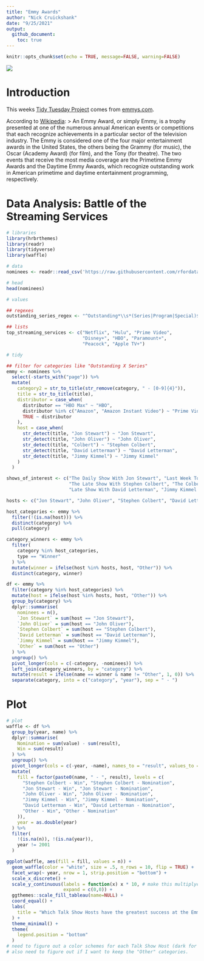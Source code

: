 ```yaml
---
title: "Emmy Awards"
author: "Nick Cruickshank"
date: "9/25/2021"
output: 
  github_document:
    toc: true
---
```


```r
knitr::opts_chunk$set(echo = TRUE, message=FALSE, warning=FALSE)
```

![](https://deadline.com/wp-content/uploads/2020/07/emmys.jpg?w=681&h=383&crop=1)

# Introduction

This weeks [Tidy Tuesday Project](https://github.com/rfordatascience/tidytuesday/tree/master/data/2021/2021-09-21) comes from [emmys.com](https://www.emmys.com/awards/nominations/award-search). 

According to [Wikipedia](https://en.wikipedia.org/wiki/Emmy_Awards):
> An Emmy Award, or simply Emmy, is a trophy presented at one of the numerous annual American events or competitions that each recognize achievements in a particular sector of the television industry. The Emmy is considered one of the four major entertainment awards in the United States, the others being the Grammy (for music), the Oscar (Academy Award) (for film), and the Tony (for theatre). The two events that receive the most media coverage are the Primetime Emmy Awards and the Daytime Emmy Awards, which recognize outstanding work in American primetime and daytime entertainment programming, respectively.

# Data Analysis: Battle of the Streaming Services

```r
# libraries
library(hrbrthemes)
library(readr)
library(tidyverse)
library(waffle)
```

```r
# data
nominees <- readr::read_csv('https://raw.githubusercontent.com/rfordatascience/tidytuesday/master/data/2021/2021-09-21/nominees.csv')
```

```r
# head
head(nominees)
```

```r
# values

## regexes
outstanding_series_regex <- "^Outstanding*\\s*(Series|Program|Special)$" # needs some work

## lists
top_streaming_services <- c("Netflix", "Hulu", "Prime Video",
                            "Disney+", "HBO", "Paramount+",
                            "Peacock", "Apple TV+")
```


```r
# tidy

## filter for categories like "Outstanding X Series"
emmy <- nominees %>%
  select(-starts_with("page")) %>%
  mutate(
    category2 = str_to_title(str_remove(category, " - [0-9]{4}")),
    title = str_to_title(title),
    distributor = case_when(
      distributor == "HBO Max" ~ "HBO",
      distributor %in% c("Amazon", "Amazon Instant Video") ~ "Prime Video",
      TRUE ~ distributor
    ),
    host = case_when(
      str_detect(title, "Jon Stewart") ~ "Jon Stewart",
      str_detect(title, "John Oliver") ~ "John Oliver",
      str_detect(title, "Colbert") ~ "Stephen Colbert",
      str_detect(title, "David Letterman") ~ "David Letterman",
      str_detect(title, "Jimmy Kimmel") ~ "Jimmy Kimmel"
    )
  )

shows_of_interest <- c("The Daily Show With Jon Stewart", "Last Week Tonight With John Oliver",
                       "The Late Show With Stephen Colbert", "The Colbert Report",
                       "Late Show With David Letterman", "Jimmy Kimmel Live")

hosts <- c("Jon Stewart", "John Oliver", "Stephen Colbert", "David Letterman", "Jimmy Kimmel")

host_categories <- emmy %>%
  filter(!(is.na(host))) %>%
  distinct(category) %>%
  pull(category)

category_winners <- emmy %>%
  filter(
    category %in% host_categories,
    type == "Winner"
  ) %>%
  mutate(winner = ifelse(host %in% hosts, host, "Other")) %>%
  distinct(category, winner)

df <- emmy %>%
  filter(category %in% host_categories) %>%
  mutate(host = ifelse(host %in% hosts, host, "Other")) %>%
  group_by(category) %>%
  dplyr::summarise(
    nominees = n(),
    `Jon Stewart` = sum(host == "Jon Stewart"),
    `John Oliver` = sum(host == "John Oliver"),
    `Stephen Colbert` = sum(host == "Stephen Colbert"),
    `David Letterman` = sum(host == "David Letterman"),
    `Jimmy Kimmel` = sum(host == "Jimmy Kimmel"),
    `Other` = sum(host == "Other")
  ) %>%
  ungroup() %>%
  pivot_longer(cols = c(-category, -nominees)) %>%
  left_join(category_winners, by = "category") %>%
  mutate(result = ifelse(name == winner & name != "Other", 1, 0)) %>%
  separate(category, into = c("category", "year"), sep = " - ")
``` 

# Plot

```r
# plot
waffle <- df %>%
  group_by(year, name) %>%
  dplyr::summarise(
    Nomination = sum(value) - sum(result),
    Win = sum(result)
  ) %>%
  ungroup() %>%
  pivot_longer(cols = c(-year, -name), names_to = "result", values_to = "n") %>%
  mutate(
    fill = factor(paste0(name, " - ", result), levels = c(
      "Stephen Colbert - Win", "Stephen Colbert - Nomination",
      "Jon Stewart - Win", "Jon Stewart - Nomination",
      "John Oliver - Win", "John Oliver - Nomination",
      "Jimmy Kimmel - Win", "Jimmy Kimmel - Nomination",
      "David Letterman - Win", "David Letterman - Nomination",
      "Other - Win", "Other - Nomination"
    )),
    year = as.double(year)
  ) %>%
  filter(
    !(is.na(n)), !(is.na(year)),
    year != 2001
  )

ggplot(waffle, aes(fill = fill, values = n)) + 
  geom_waffle(color = "white", size = .5, n_rows = 10, flip = TRUE) +
  facet_wrap(~ year, nrow = 1, strip.position = "bottom") + 
  scale_x_discrete() + 
  scale_y_continuous(labels = function(x) x * 10, # make this multiplyer the same as n_rows
                     expand = c(0,0)) +
  ggthemes::scale_fill_tableau(name=NULL) +
  coord_equal() + 
  labs(
    title = "Which Talk Show Hosts have the greatest success at the Emmy's?"
  ) +
  theme_minimal() + 
  theme(
    legend.position = "bottom"
  )
# need to figure out a color schemes for each Talk Show Host (dark for wins, light for nominations)
# also need to figure out if I want to keep the "Other" categories.
```

